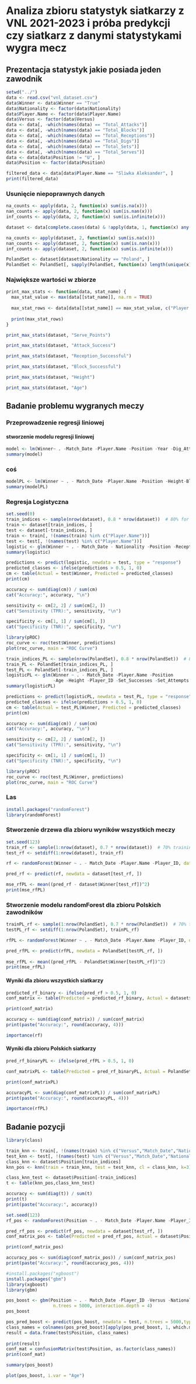 # Analiza zbioru statystyk siatkarzy z VNL 2021-2023 i próba predykcji czy siatkarz z danymi statystykami wygra mecz

## Prezentacja statystyk jakie posiada jeden zawodnik

```r
setwd("../")
data <- read.csv("vnl_dataset.csv")
data$Winner <- data$Winner == "True"
data$Nationality <- factor(data$Nationality)
data$Player.Name <- factor(data$Player.Name)
data$Versus <- factor(data$Versus)
data <- data[, -which(names(data) == "Total_Attacks")]
data <- data[, -which(names(data) == "Total_Blocks")]
data <- data[, -which(names(data) == "Total_Receptions")]
data <- data[, -which(names(data) == "Total_Digs")]
data <- data[, -which(names(data) == "Total_Sets")]
data <- data[, -which(names(data) == "Total_Serves")]
data <- data[data$Position != "U", ]
data$Position <- factor(data$Position)

filtered_data <- data[data$Player.Name == "Sliwka Aleksander", ]
print(filtered_data)
```
### Usunięcie niepoprawnych danych

```r
na_counts <- apply(data, 2, function(x) sum(is.na(x)))
nan_counts <- apply(data, 2, function(x) sum(is.nan(x)))
inf_counts <- apply(data, 2, function(x) sum(is.infinite(x)))

dataset <- data[complete.cases(data) & !apply(data, 1, function(x) any(is.nan(x) | is.infinite(x))), ]

na_counts <- apply(dataset, 2, function(x) sum(is.na(x)))
nan_counts <- apply(dataset, 2, function(x) sum(is.nan(x)))
inf_counts <- apply(dataset, 2, function(x) sum(is.infinite(x)))

PolandSet <- dataset[dataset$Nationality == "Poland", ]
PolandSet <- PolandSet[, sapply(PolandSet, function(x) length(unique(x)) > 1)]
```
### Największe wartości w zbiorze
```r
print_max_stats <- function(data, stat_name) {
  max_stat_value <- max(data[[stat_name]], na.rm = TRUE)
  
  max_stat_rows <- data[data[[stat_name]] == max_stat_value, c("Player.Name", stat_name)]
  
  print(max_stat_rows)
}

print_max_stats(dataset, "Serve_Points")

print_max_stats(dataset, "Attack_Success")

print_max_stats(dataset, "Reception_Successful")

print_max_stats(dataset, "Block_Successful")

print_max_stats(dataset, "Height")

print_max_stats(dataset, "Age")
```

## Badanie problemu wygranych meczy

### Przeprowadzenie regresji liniowej


#### stworzenie modelu regresji liniowej

```r
model <- lm(Winner~ . -Match_Date -Player.Name -Position -Year -Dig_Attempts -Set_Successes -Reception_Attemps -Age -Player_ID,data=dataset)
summary(model)
```

### coś

```r
modelPL <- lm(Winner ~ . - Match_Date -Player.Name -Position -Height-Block_Successful -Set_Successes -Dig_Attempts -Reception_Attemps -Player_ID -Age -Attack_Attempts -Serve_Attempts -Set_Attempts -Block_Rebounds -Set_Errors, data = PolandSet)
summary(modelPL)

```

### Regresja Logistyczna

```r
set.seed(0) 
train_indices <- sample(nrow(dataset), 0.8 * nrow(dataset))  # 80% for training
train <- dataset[train_indices, ]
test <- dataset[-train_indices, ]
train <- train[, !(names(train) %in% c("Player.Name"))]
test <- test[, !(names(test) %in% c("Player.Name"))]
logistic <- glm(Winner ~ . - Match_Date - Nationality -Position -Reception_Successful -Dig_Attempts -Set_Successes -Year -Player_ID -Reception_Attemps -Block_Rebounds, family = binomial, data = train)
summary(logistic)
```

```r
predictions <- predict(logistic, newdata = test, type = "response")
predicted_classes <- ifelse(predictions > 0.5, 1, 0)
cm <- table(Actual = test$Winner, Predicted = predicted_classes)
print(cm)
```

```r
accuracy <- sum(diag(cm)) / sum(cm)
cat("Accuracy:", accuracy, "\n")

sensitivity <- cm[2, 2] / sum(cm[2, ])
cat("Sensitivity (TPR):", sensitivity, "\n")

specificity <- cm[1, 1] / sum(cm[1, ])
cat("Specificity (TNR):", specificity, "\n")
```

```r
library(pROC)
roc_curve <- roc(test$Winner, predictions)
plot(roc_curve, main = "ROC Curve")
```

```r
train_indices_PL <- sample(nrow(PolandSet), 0.8 * nrow(PolandSet))  # 80% for training
train_PL <- PolandSet[train_indices_PL, ]
test_PL <- PolandSet[-train_indices_PL, ]
logisticPL <- glm(Winner ~ . - Match_Date -Player.Name -Position
                  -Age -Height -Player_ID -Set_Successes -Set_Attempts -Versus  -Block_Successful -Dig_Attempts -Serve_Attempts -Block_Rebounds -Attack_Attempts -Reception_Errors -Reception_Errors -Reception_Attemps, family = binomial, data = train_PL)
summary(logisticPL)
```

```r
predictions <- predict(logisticPL, newdata = test_PL, type = "response")
predicted_classes <- ifelse(predictions > 0.5, 1, 0)
cm <- table(Actual = test_PL$Winner, Predicted = predicted_classes)
print(cm)
```

```r
accuracy <- sum(diag(cm)) / sum(cm)
cat("Accuracy:", accuracy, "\n")

sensitivity <- cm[2, 2] / sum(cm[2, ])
cat("Sensitivity (TPR):", sensitivity, "\n")

specificity <- cm[1, 1] / sum(cm[1, ])
cat("Specificity (TNR):", specificity, "\n")
```

```r
library(pROC)
roc_curve <- roc(test_PL$Winner, predictions)
plot(roc_curve, main = "ROC Curve")
```

### Las

```r
install.packages("randomForest")
library(randomForest)
```
### Stworzenie drzewa dla zbioru wyników wszystkich meczy
```r
set.seed(123)
train_rf <- sample(1:nrow(dataset), 0.7 * nrow(dataset))  # 70% training data
test_rf <- setdiff(1:nrow(dataset), train_rf)

rf <- randomForest(Winner ~ . - Match_Date -Player.Name -Player_ID, data = dataset, subset = train_rf, importance = TRUE)

pred_rf <- predict(rf, newdata = dataset[test_rf, ])

mse_rfPL <- mean((pred_rf - dataset$Winner[test_rf])^2)
print(mse_rfPL)
```
### Stworzenie modelu randomForest dla zbioru Polskich zawodników
```r
trainPL_rf <- sample(1:nrow(PolandSet), 0.7 * nrow(PolandSet))  # 70% training data
testPL_rf <- setdiff(1:nrow(PolandSet), trainPL_rf)

rfPL <- randomForest(Winner ~ . - Match_Date -Player.Name -Player_ID, data = PolandSet, subset = trainPL_rf, importance = TRUE)

pred_rfPL <- predict(rfPL, newdata = PolandSet[testPL_rf, ])
  
mse_rfPL <- mean((pred_rfPL - PolandSet$Winner[testPL_rf])^2)
print(mse_rfPL)
```
#### Wyniki dla zbioru wszystkich siatkarzy
```r
predicted_rf_binary <- ifelse(pred_rf > 0.5, 1, 0)
conf_matrix <- table(Predicted = predicted_rf_binary, Actual = dataset$Winner[test_rf])

print(conf_matrix)

accuracy <- sum(diag(conf_matrix)) / sum(conf_matrix)
print(paste("Accuracy:", round(accuracy, 4)))
```
```r
importance(rf)
```
#### Wyniki dla zbioru Polskich siatkarzy
```r
pred_rf_binaryPL <- ifelse(pred_rfPL > 0.5, 1, 0)

conf_matrixPL <- table(Predicted = pred_rf_binaryPL, Actual = PolandSet$Winner[testPL_rf])

print(conf_matrixPL)

accuracyPL <- sum(diag(conf_matrixPL)) / sum(conf_matrixPL)
print(paste("Accuracy:", round(accuracyPL, 4)))
```
```r
importance(rfPL)
```

## Badanie pozycji
```r
library(class)
```


```r
train_knn <- train[, !(names(train) %in% c("Versus","Match_Date","Nationality","Winner","Position"))]
test_knn <- test[, !(names(test) %in% c("Versus","Match_Date","Nationality","Winner","Position"))]
class_knn <- dataset$Position[train_indices]
knn_pos <- knn(train = train_knn, test = test_knn, cl = class_knn, k=3)

class_knn_test <- dataset$Position[-train_indices]
t <- table(knn_pos,class_knn_test)

accuracy <- sum(diag(t)) / sum(t)
print(t)
print(paste("Accuracy:", accuracy))
```
```r
set.seed(123)
rf_pos <- randomForest(Position ~ . - Match_Date -Player.Name -Player_ID -Versus -Nationality -Winner, data = dataset, subset = train_rf, importance = TRUE)

pred_rf_pos <- predict(rf_pos, newdata = dataset[test_rf, ])
conf_matrix_pos <- table(Predicted = pred_rf_pos, Actual = dataset$Position[test_rf])

print(conf_matrix_pos)

accuracy_pos <- sum(diag(conf_matrix_pos)) / sum(conf_matrix_pos)
print(paste("Accuracy:", round(accuracy_pos, 4)))
```
```r
#install.packages("xgboost")
install.packages("gbm")
library(xgboost)
library(gbm)
```
```r
pos_boost <- gbm(Position ~ . - Match_Date -Player_ID -Versus -Nationality -Winner, data = train, distribution = "gaussian",
                  n.trees = 5000, interaction.depth = 4)
pos_boost
```
```r
pos_pred_boost <- predict(pos_boost, newdata = test, n.trees = 5000,type = "response")
class_names = colnames(pos_pred_boost)[apply(pos_pred_boost, 1, which.max)]
result = data.frame(test$Position, class_names)
 
print(result)
conf_mat = confusionMatrix(test$Position, as.factor(class_names))
print(conf_mat)
```
```r
summary(pos_boost)
```
```r
plot(pos_boost, i.var = "Age")
```